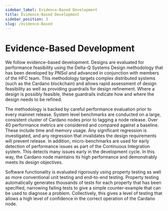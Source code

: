 ```yaml
---
sidebar_label: Evidence-Based Development
title: Evidence-Based Development
sidebar_position: 3
slug: /evidence-Based
---
```


# Evidence-Based Development

We follow evidence-based development.  Designs are evaluated for performance feasibility using the Delta-Q Systems Design
methodology that has been developed by PNSol and advanced in conjunction with members of the HFC team.   This methodology
targets complex distributed systems (such as the Cardano blockchain) and allows rapid assessment of design feasibility
as well as providing guardrails for design refinement.  Where a design is possibly feasible, these guardrails indicate
how and where the design needs to be refined.

The methodology is backed by careful performance evaluation prior to every mainnet release.  System level benchmarks
are conducted on a large, consistent cluster of Cardano nodes prior to tagging a node release.  Over 40 performance 
metrics are considered and compared against a baseline.  These include time and memory usage.  Any significant regression
is investigated, and any regression that invalidates the design requirements will prevent release. In addition, micro-benchmarks
are used for early detection of performance issues as part of the Continuous Integration system.
This detects many issues early in the development cycle. In this way, the Cardano node maintains its high performance and
demonstrably meets its design objectives.

Software functionality is evaluated rigorously using property testing as well as more conventional unit testing and end-to-end testing.
Property testing automatically generates thousands of tests for each property that has been specified, narrowing failing
tests to give a simple counter-example that can be used to diagnose a problem.  Collectively, this gives a level of testing
that allows a high level of confidence in the correct operation of the Cardano node.

